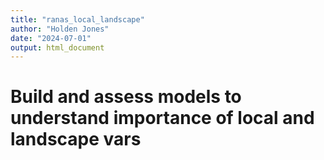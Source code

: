 ```yaml
---
title: "ranas_local_landscape"
author: "Holden Jones"
date: "2024-07-01"
output: html_document
---
```


# Build and assess models to understand importance of local and landscape vars